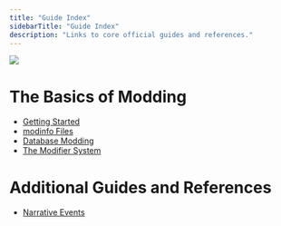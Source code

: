 ---
title: "Guide Index"
sidebarTitle: "Guide Index"
description: "Links to core official guides and references."
---

![](/civ7-official/modding/guides/images/banner.png)

# The Basics of Modding

 * [Getting Started](/official/guides/getting-started)
 * [modinfo Files](/official/guides/modinfo-files)
 * [Database Modding](/official/guides/database-modding)
 * [The Modifier System](/official/guides/the-modifier-system)
# Additional Guides and References

* [Narrative Events](/official/guides/narrative-events)